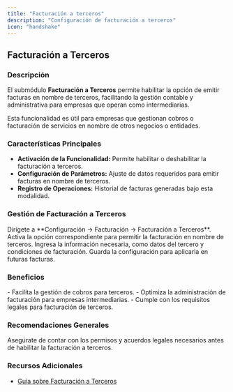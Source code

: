 ```yaml
---
title: "Facturación a terceros"
description: "Configuración de facturación a terceros"
icon: "handshake"
---
```

## Facturación a Terceros

### Descripción

El submódulo **Facturación a Terceros** permite habilitar la opción de emitir facturas en nombre de terceros, facilitando la gestión contable y administrativa para empresas que operan como intermediarias.

<Info>
Esta funcionalidad es útil para empresas que gestionan cobros o facturación de servicios en nombre de otros negocios o entidades.
</Info>

### Características Principales

- **Activación de la Funcionalidad:** Permite habilitar o deshabilitar la facturación a terceros.
- **Configuración de Parámetros:** Ajuste de datos requeridos para emitir facturas en nombre de terceros.
- **Registro de Operaciones:** Historial de facturas generadas bajo esta modalidad.

### Gestión de Facturación a Terceros

<Steps>
  <Step title="Acceder al Submódulo">
    Dirígete a **Configuración → Facturación → Facturación a Terceros**.
  </Step>
  <Step title="Habilitar Facturación a Terceros">
    Activa la opción correspondiente para permitir la facturación en nombre de terceros.
  </Step>
  <Step title="Configurar Parámetros">
    Ingresa la información necesaria, como datos del tercero y condiciones de facturación.
  </Step>
  <Step title="Guardar Cambios">
    Guarda la configuración para aplicarla en futuras facturas.
  </Step>
</Steps>

### Beneficios

<Check>
- Facilita la gestión de cobros para terceros.
- Optimiza la administración de facturación para empresas intermediarias.
- Cumple con los requisitos legales para facturación de terceros.
</Check>

### Recomendaciones Generales

<Tip>
Asegúrate de contar con los permisos y acuerdos legales necesarios antes de habilitar la facturación a terceros.
</Tip>

### Recursos Adicionales

- [Guía sobre Facturación a Terceros](https://ayuda.gestoru.com/facturacion/facturacion-a-terceros)
